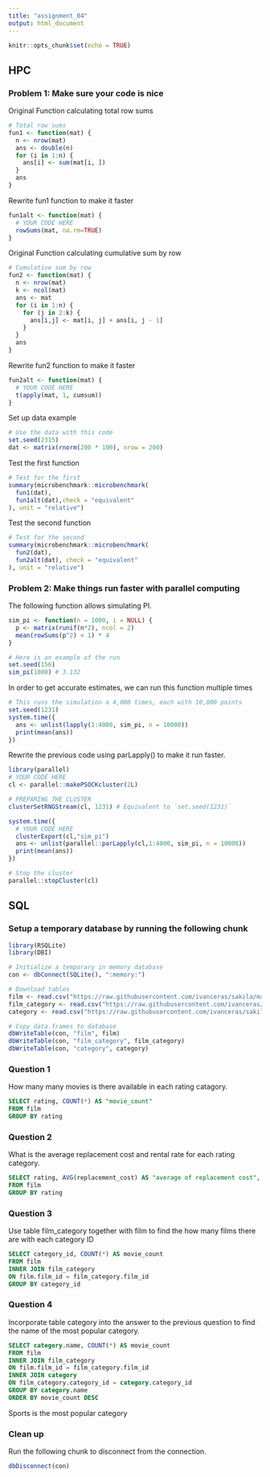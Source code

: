 ```yaml
---
title: "assignment_04"
output: html_document
---
```


```r
knitr::opts_chunk$set(echo = TRUE)
```

## HPC

### Problem 1: Make sure your code is nice

Original Function calculating total row sums
```r
# Total row sums
fun1 <- function(mat) {
  n <- nrow(mat)
  ans <- double(n) 
  for (i in 1:n) {
    ans[i] <- sum(mat[i, ])
  }
  ans
}
```

Rewrite fun1 function to make it faster 
```r
fun1alt <- function(mat) {
  # YOUR CODE HERE
  rowSums(mat, na.rm=TRUE)
}
```

Original Function calculating cumulative sum by row
```r
# Cumulative sum by row
fun2 <- function(mat) {
  n <- nrow(mat)
  k <- ncol(mat)
  ans <- mat
  for (i in 1:n) {
    for (j in 2:k) {
      ans[i,j] <- mat[i, j] + ans[i, j - 1]
    }
  }
  ans
}
```

Rewrite fun2 function to make it faster 
```r
fun2alt <- function(mat) {
  # YOUR CODE HERE
  t(apply(mat, 1, cumsum))
}
```

Set up data example
```r
# Use the data with this code
set.seed(2315)
dat <- matrix(rnorm(200 * 100), nrow = 200)
```

Test the first function
```r
# Test for the first
summary(microbenchmark::microbenchmark(
  fun1(dat),
  fun1alt(dat),check = "equivalent"
), unit = "relative")
```

Test the second function
```r
# Test for the second
summary(microbenchmark::microbenchmark(
  fun2(dat),
  fun2alt(dat), check = "equivalent"
), unit = "relative")
```

### Problem 2: Make things run faster with parallel computing

The following function allows simulating PI. 
```r
sim_pi <- function(n = 1000, i = NULL) {
  p <- matrix(runif(n*2), ncol = 2)
  mean(rowSums(p^2) < 1) * 4
}

# Here is an example of the run
set.seed(156)
sim_pi(1000) # 3.132
```

In order to get accurate estimates, we can run this function multiple times

```r
# This runs the simulation a 4,000 times, each with 10,000 points
set.seed(1231)
system.time({
  ans <- unlist(lapply(1:4000, sim_pi, n = 10000))
  print(mean(ans))
})
```

Rewrite the previous code using parLapply() to make it run faster.
```r
library(parallel)
# YOUR CODE HERE
cl <- parallel::makePSOCKcluster(2L)

# PREPARING THE CLUSTER
clusterSetRNGStream(cl, 1231) # Equivalent to `set.seed(1231)`

system.time({
  # YOUR CODE HERE
  clusterExport(cl,"sim_pi")
  ans <- unlist(parallel::parLapply(cl,1:4000, sim_pi, n = 10000))
  print(mean(ans))
})

# Stop the cluster
parallel::stopCluster(cl)
```

## SQL

### Setup a temporary database by running the following chunk

```r
library(RSQLite)
library(DBI)

# Initialize a temporary in memory database
con <- dbConnect(SQLite(), ":memory:")

# Download tables
film <- read.csv("https://raw.githubusercontent.com/ivanceras/sakila/master/csv-sakila-db/film.csv")
film_category <- read.csv("https://raw.githubusercontent.com/ivanceras/sakila/master/csv-sakila-db/film_category.csv")
category <- read.csv("https://raw.githubusercontent.com/ivanceras/sakila/master/csv-sakila-db/category.csv")

# Copy data.frames to database
dbWriteTable(con, "film", film)
dbWriteTable(con, "film_category", film_category)
dbWriteTable(con, "category", category)
```

### Question 1

How many many movies is there available in each rating catagory.

```sql
SELECT rating, COUNT(*) AS "movie_count"
FROM film
GROUP BY rating
```

### Question 2

What is the average replacement cost and rental rate for each rating category.
```sql
SELECT rating, AVG(replacement_cost) AS "average of replacement cost", AVG(rental_rate) AS "average of rental rate"
FROM film
GROUP BY rating
```

### Question 3

Use table film_category together with film to find the how many films there are with each category ID

```sql
SELECT category_id, COUNT(*) AS movie_count
FROM film
INNER JOIN film_category
ON film.film_id = film_category.film_id
GROUP BY category_id
```

### Question 4

Incorporate table category into the answer to the previous question to find the name of the most popular category.

```sql
SELECT category.name, COUNT(*) AS movie_count
FROM film
INNER JOIN film_category
ON film.film_id = film_category.film_id
INNER JOIN category
ON film_category.category_id = category.category_id
GROUP BY category.name
ORDER BY movie_count DESC
```
Sports is the most popular category

### Clean up
Run the following chunk to disconnect from the connection.
```r
dbDisconnect(con)
```